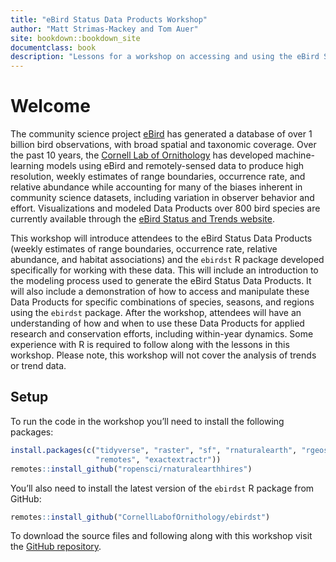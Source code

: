 ```yaml
--- 
title: "eBird Status Data Products Workshop"
author: "Matt Strimas-Mackey and Tom Auer"
site: bookdown::bookdown_site
documentclass: book
description: "Lessons for a workshop on accessing and using the eBird Status Data Products"
---
```


# Welcome {-}

The community science project [eBird](https://ebird.org/home) has generated a database of over 1 billion bird observations, with broad spatial and taxonomic coverage. Over the past 10 years, the [Cornell Lab of Ornithology](https://www.birds.cornell.edu/home/) has developed machine-learning models using eBird and remotely-sensed data to produce high resolution, weekly estimates of range boundaries, occurrence rate, and relative abundance while accounting for many of the biases inherent in community science datasets, including variation in observer behavior and effort. Visualizations and modeled Data Products over 800 bird species are currently available through the [eBird Status and Trends website](https://ebird.org/science/status-and-trends).

This workshop will introduce attendees to the eBird Status Data Products (weekly estimates of range boundaries, occurrence rate, relative abundance, and habitat associations) and the `ebirdst` R package developed specifically for working with these data. This will include an introduction to the modeling process used to generate the eBird Status Data Products. It will also include a demonstration of how to access and manipulate these Data Products for specific combinations of species, seasons, and regions using the `ebirdst` package. After the workshop, attendees will have an understanding of how and when to use these Data Products for applied research and conservation efforts, including within-year dynamics. Some experience with R is required to follow along with the lessons in this workshop. Please note, this workshop will not cover the analysis of trends or trend data.

## Setup

To run the code in the workshop you'll need to install the following packages:

```r
install.packages(c("tidyverse", "raster", "sf", "rnaturalearth", "rgeos", 
                   "remotes", "exactextractr"))
remotes::install_github("ropensci/rnaturalearthhires")
```

You'll also need to install the latest version of the `ebirdst` R package from GitHub:

```r
remotes::install_github("CornellLabofOrnithology/ebirdst")
```

To download the source files and following along with this workshop visit the [GitHub repository](https://github.com/mstrimas/ebirdst-workshop/).